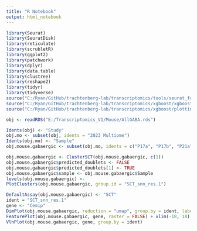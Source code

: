 ```yaml
---
title: "R Notebook"
output: html_notebook
---
```



```r

library(Seurat)
library(SeuratDisk)
library(reticulate)
library(scrubletR)
library(ggplot2)
library(patchwork)
library(dplyr)
library(data.table)
library(clustree)
library(reshape2)
library(tidyr)
library(tidyverse)
source("C:/Ryan/GitHub/trachtenberg-lab/transcriptomics/tools/seurat_functions.R")
source("C:/Ryan/GitHub/trachtenberg-lab/transcriptomics/xgboost/xgboost_train.R")
source("C:/Ryan/GitHub/trachtenberg-lab/transcriptomics/xgboost/plottingFxns.R")

obj <- readRDS("E:/Transcriptomics_V1/Mouse/AllGABA.rds")

```


```r

Idents(obj) <- "Study"
obj.mo <- subset(obj, idents = "2023 Multiome")
Idents(obj.mo) <- "Sample"
obj.mouse.gabaergic <- subset(obj.mo, idents = c("P17a", "P17b", "P21a", "P21b"))

```


```r

obj.mouse.gabaergic <- ClusterSCT(obj.mouse.gabaergic, c(1))
obj.mouse.gabaergic$predicted_doublets <- FALSE
obj.mouse.gabaergic$predicted_doublets[1] <- TRUE
obj.mouse.gabaergic$sample <- obj.mouse.gabaergic$Sample
levels(obj.mouse.gabaergic) <- 
PlotClusters(obj.mouse.gabaergic, group.id = "SCT_snn_res.1")

```


```r

DefaultAssay(obj.mouse.gabaergic) <- "SCT"
ident = "SCT_snn_res.1"
gene <- "Cemip"
DimPlot(obj.mouse.gabaergic, reduction = "umap", group.by = ident, label = TRUE, raster = FALSE) + NoLegend() + xlim(-18, 18) + ylim(-18, 18) + coord_equal()
FeaturePlot(obj.mouse.gabaergic, gene, raster = FALSE) + xlim(-18, 18) + ylim(-18, 18) + coord_equal()
VlnPlot(obj.mouse.gabaergic, gene, group.by = ident)

```




















